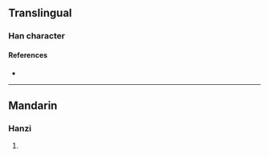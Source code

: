 {{character info/new}}
==Translingual==

===Han character===
{{Han char|rn=96|rad=玉|as=11|sn=15|four=|canj=MGJMC,XMGJM|ids=⿰𤣩寅}}

====References====
* {{Han ref|kx=0741.210|dkj=21219|dj=1150.330|hdz=21136.030|uh=748C|ud=29836}}

----

==Mandarin==

===Hanzi===
{{cmn-hanzi|pin=[[yín]] ([[yin2]])|wg=yin<sup>2</sup>}}

# {{defn|lang=cmn|sort=玉11}}